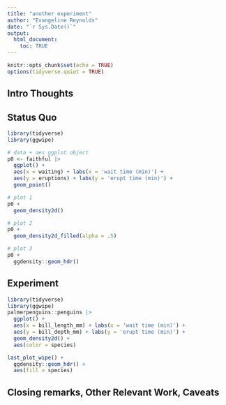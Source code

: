 ```yaml
---
title: "another experiment"
author: "Evangeline Reynolds"
date: "`r Sys.Date()`"
output: 
  html_document:
    toc: TRUE
---
```


```r
knitr::opts_chunk$set(echo = TRUE)
options(tidyverse.quiet = TRUE)
```




## Intro Thoughts


## Status Quo

```r
library(tidyverse)
library(ggwipe)

# data + aes ggplot object
p0 <- faithful |>
  ggplot() + 
  aes(x = waiting) + labs(x = 'wait time (min)') + 
  aes(y = eruptions) + labs(y = 'erupt time (min)') + 
  geom_point()

# plot 1
p0 + 
  geom_density2d() 

# plot 2
p0 + 
  geom_density2d_filled(alpha = .5) 

# plot 3
p0 + 
  ggdensity::geom_hdr() 
```

## Experiment

```r
library(tidyverse)
library(ggwipe)
palmerpenguins::penguins |>
  ggplot() + 
  aes(x = bill_length_mm) + labs(x = 'wait time (min)') + 
  aes(y = bill_depth_mm) + labs(y = 'erupt time (min)') + 
  geom_density2d() + 
  aes(color = species)

last_plot_wipe() + 
  ggdensity::geom_hdr() +
  aes(fill = species)
```



## Closing remarks, Other Relevant Work, Caveats
